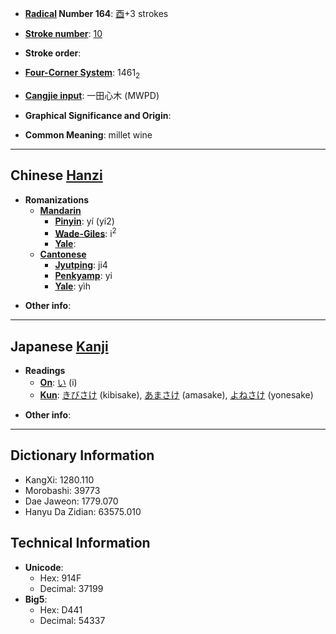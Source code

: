* '''[[Wiktionary:Chinese radical index|Radical]] Number 164''': [[Wiktionary:Chinese radical index 酉|酉]]+3 strokes

* '''[[Wiktionary:Chinese total strokes index|Stroke number]]''': [[Wiktionary:Chinese total strokes index 10|10]]

* '''Stroke order''': 

* '''[[Wiktionary:Chinese four corner index|Four-Corner System]]''': 1461<sub>2</sub>

* '''[[Wiktionary:Chinese Cangjie index|Cangjie input]]''': 一田心木 (MWPD)

* '''Graphical Significance and Origin''': 

* '''Common Meaning''': millet wine

----

== Chinese [[Hanzi]] ==

* '''Romanizations'''
** '''[[Mandarin]]'''
*** '''[[Pinyin]]''': yí (yi2)
*** '''[[Wade-Giles]]''': i<sup>2</sup>
*** '''[[Yale]]''': 
** '''[[Cantonese]]'''
*** '''[[Jyutping]]''': ji4
*** '''[[Penkyamp]]''': yi
*** '''[[Yale]]''': yìh

* '''Other info''': 

----

== Japanese [[Kanji]] ==

* '''Readings'''
** '''[[On]]''': [[い]] (i)
** '''[[Kun]]''': [[きびさけ]] (kibisake), [[あまさけ]] (amasake), [[よねさけ]] (yonesake)

* '''Other info''':  

----

== Dictionary Information ==

* KangXi: 1280.110
* Morobashi: 39773
* Dae Jaweon: 1779.070
* Hanyu Da Zidian: 63575.010

== Technical Information ==

* '''Unicode''':
** Hex: 914F
** Decimal: 37199
* '''Big5''':
** Hex: D441
** Decimal: 54337